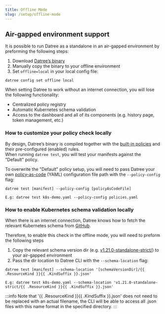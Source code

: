 ```yaml
---
title: Offline Mode
slug: /setup/offline-mode
---
```


## Air-gapped environment support
It is possible to run Datree as a standalone in an air-gapped environment by preforming the following steps:
1. Download [Datree’s binary](https://github.com/datreeio/datree/releases/latest) 
2. Manually copy the binary to your offline environment 
3. Set `offline=local` in your local config file:  
```terminal
datree config set offline local
```

When setting Datree to work without an internet connection, you will lose the following functionality:
* Centralized policy registry
* Automatic Kubernetes schema validation
* Access to the dashboard and all of its components (e.g. history page, token management, etc.)

### How to customize your policy check locally
By design, Datree’s binary is compiled together with the [built-in policies](https://hub.datree.io/built-in-rules#containers) and their pre-configured (enabled) rules.  
When running `datree test`, you will test your manifests against the "Default" policy.

To overwrite the "Default" policy setup, you will need to pass Datree your own [policy-as-code](https://hub.datree.io/setup/policy-as-code#policiesyaml) (YAML) configuration file path with the `--policy-config` flag:
```terminal
datree test [manifest] --policy-config [policyAsCodeFile]
```
```terminal
E.g: datree test k8s-demo.yaml --policy-config policies.yaml
```

### How to enable Kubernetes schema validation locally
When there is an internet connection, Datree knows how to fetch the relevant Kubernetes schema from [GitHub](https://github.com/yannh/kubernetes-json-schema). 

Therefore, to enable this check in the offline mode, you will need to preform the following steps
1. Copy the relevant schema version dir (e.g. [v1.21.0-standalone-strict/](https://github.com/yannh/kubernetes-json-schema/tree/2e2c25d6ca2e59ebffaebb23a59eb4130b5ad2a4/v1.21.0-standalone-strict)) to your air-gapped environment
2. Pass the dir location to Datree CLI with the `--schema-location` flag:
```terminal
datree test [manifest] --schema-location '[schemaVersionDir]/{{ .ResourceKind }}{{ .KindSuffix }}.json'
```
```terminal
E.g: datree test k8s-demo.yaml --schema-location 'v1.21.0-standalone-strict/{{ .ResourceKind }}{{ .KindSuffix }}.json'
```

:::info
Note that '{{ .ResourceKind }}{{ .KindSuffix }}.json' does not need to be replaced with an actual filename, the CLI will be able to access all .json files with this name format in the specified directory.
:::
